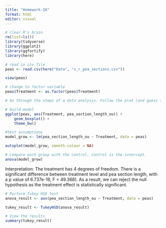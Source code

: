 ```yaml
---
title: "Homework-26"
format: html
editor: visual
---
```


```r
# clear R's brain
rm(list=ls())
library(tidyverse)
library(ggplot2)
library(ggfortify)
library(here)
```

```r
# read in csv file
peas <- read.csv(here("Data", "s_r_pea_sections.csv"))

view(peas)
```

```r
# change to factor variable 
peas$Treatment <- as.factor(peas$Treatment)

```

```r
# Go through the steps of a data analysis. Follow the plot (and guess the answers) --> build model --> test assumptions --> interpret model approach.

# build model
ggplot(peas, aes(Treatment, pea_section_length_ou)) + 
    geom_boxplot() + 
    theme_bw() 

#test assumptions
model_grow <- lm(pea_section_length_ou ~ Treatment, data = peas)

autoplot(model_grow, smooth.colour = NA)

# compare each group with the control. Control is the intercept.
anova(model_grow)


```

Interpretation: The treatment has 4 degrees of freedom. There is a significant difference between treatment level and pea section length, with a p value of 6.737e-16, F = 49.368). As a result, we can reject the null hypothesis as the treatment effect is statistically significant.

```r
# Perform Tukey HSD test
anova_result <- aov(pea_section_length_ou ~ Treatment, data = peas)

tukey_result <- TukeyHSD(anova_result)

# View the results
summary(tukey_result)
```
